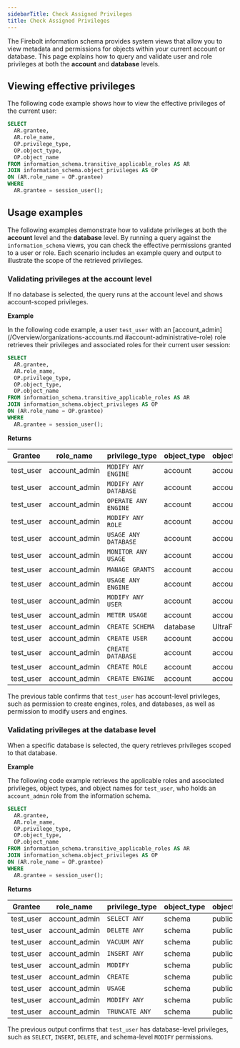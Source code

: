 ```yaml
---
sidebarTitle: Check Assigned Privileges
title: Check Assigned Privileges
---
```



The Firebolt information schema provides system views that allow you to view metadata and permissions for objects within your current account or database. This page explains how to query and validate user and role privileges at both the **account** and **database** levels.

## Viewing effective privileges
The following code example shows how to view the effective privileges of the current user:

```sql
SELECT
  AR.grantee,
  AR.role_name,
  OP.privilege_type,
  OP.object_type,
  OP.object_name
FROM information_schema.transitive_applicable_roles AS AR
JOIN information_schema.object_privileges AS OP
ON (AR.role_name = OP.grantee)
WHERE
  AR.grantee = session_user();
```

## Usage examples

The following examples demonstrate how to validate privileges at both the **account** level and the **database** level. By running a query against the `information_schema` views, you can check the effective permissions granted to a user or role. Each scenario includes an example query and output to illustrate the scope of the retrieved privileges.


### Validating privileges at the account level
If no database is selected, the query runs at the account level and shows account-scoped privileges.

**Example**
       
In the following code example, a user `test_user` with an [account_admin](/Overview/organizations-accounts.md #account-administrative-role) role retrieves their privileges and associated roles for their current user session:

```sql
SELECT
  AR.grantee,
  AR.role_name,
  OP.privilege_type,
  OP.object_type,
  OP.object_name
FROM information_schema.transitive_applicable_roles AS AR
JOIN information_schema.object_privileges AS OP
ON (AR.role_name = OP.grantee)
WHERE
  AR.grantee = session_user();
```

**Returns**  

| Grantee | role_name | privilege_type | object_type | object_name |
|---|---|---|---|---|
| test_user | account_admin | `MODIFY ANY ENGINE` | account | account-1 |
| test_user | account_admin | `MODIFY ANY DATABASE` | account | account-1 |
| test_user | account_admin | `OPERATE ANY ENGINE` | account | account-1 |
| test_user | account_admin | `MODIFY ANY ROLE` | account | account-1 |
| test_user | account_admin | `USAGE ANY DATABASE` | account | account-1 |
| test_user | account_admin | `MONITOR ANY USAGE` | account | account-1 |
| test_user | account_admin | `MANAGE GRANTS` | account | account-1 |
| test_user | account_admin | `USAGE ANY ENGINE` | account | account-1 |
| test_user | account_admin | `MODIFY ANY USER` | account | account-1 |
| test_user | account_admin | `METER USAGE` | account | account-1 |
| test_user | account_admin | `CREATE SCHEMA` | database | UltraFast |
| test_user | account_admin | `CREATE USER` | account | account-1 |
| test_user | account_admin | `CREATE DATABASE` | account | account-1 |
| test_user | account_admin | `CREATE ROLE` | account | account-1 |
| test_user | account_admin | `CREATE ENGINE` | account | account-1 |

The previous table confirms that `test_user` has account-level privileges, such as permission to create engines, roles, and databases, as well as permission to modify users and engines.

### Validating privileges at the database level
When a specific database is selected, the query retrieves privileges scoped to that database.

**Example**
     
The following code example retrieves the applicable roles and associated privileges, object types, and object names for `test_user`, who holds an `account_admin` role from the information schema.

```sql
SELECT
  AR.grantee,
  AR.role_name,
  OP.privilege_type,
  OP.object_type,
  OP.object_name
FROM information_schema.transitive_applicable_roles AS AR
JOIN information_schema.object_privileges AS OP
ON (AR.role_name = OP.grantee)
WHERE
  AR.grantee = session_user();
```

**Returns** 

| Grantee | role_name | privilege_type | object_type | object_name |
|---|---|---|---|---|
| test_user | account_admin | `SELECT ANY` | schema | public |
| test_user | account_admin | `DELETE ANY` | schema | public |
| test_user | account_admin | `VACUUM ANY` | schema | public |
| test_user | account_admin | `INSERT ANY` | schema | public |
| test_user | account_admin | `MODIFY` | schema | public |
| test_user | account_admin | `CREATE` | schema | public |
| test_user | account_admin | `USAGE` | schema | public |
| test_user | account_admin | `MODIFY ANY` | schema | public |
| test_user | account_admin | `TRUNCATE ANY` | schema | public |

The previous output confirms that `test_user` has database-level privileges, such as `SELECT`, `INSERT`, `DELETE`, and schema-level `MODIFY` permissions.